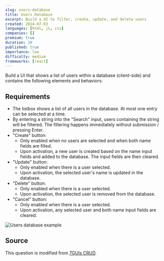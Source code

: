 ```yaml
---
slug: users-database
title: Users Database
excerpt: Build a UI to filter, create, update, and delete users
created: 2024-07-03
languages: [html, js, css]
companies: []
premium: true
duration: 30
published: true
importance: low
difficulty: medium
frameworks: [react]
---
```


Build a UI that shows a list of users within a database (client-side) and contains the following elements and behaviors:

## Requirements

- The listbox shows a list of all users in the database. At most one entry can be selected at a time.
- By entering a string into the "Search" input, users containing the string will be filtered. The filtering happens immediately without submission / pressing Enter.
- "Create" button:
  - Only enabled when no users are selected and when both name fields are filled.
  - Upon activation, a new user is created based on the name input fields and added to the database. The input fields are then cleared.
- "Update" button:
  - Only enabled when there is a user selected.
  - Upon activation, the selected user's name is updated in the database.
- "Delete" button:
  - Only enabled when there is a user selected.
  - Upon activation, the selected user is removed from the database.
- "Cancel" button:
  - Only enabled when there is a user selected.
  - Upon activation, any selected user and both name input fields are cleared.

![Users database example](/img/questions/users-database/users-database-example.png)

## Source

This question is modified from [7GUIs CRUD](https://7guis.github.io/7guis/tasks#crud).
